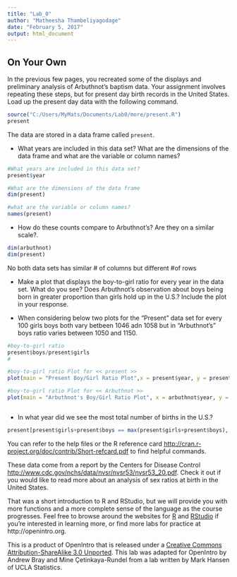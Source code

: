 ---
title: "Lab_0"
author: "Matheesha Thambeliyagodage"
date: "February 5, 2017"
output: html_document
---

## On Your Own

In the previous few pages, you recreated some of the displays and preliminary 
analysis of Arbuthnot's baptism data. Your assignment involves repeating these 
steps, but for present day birth records in the United States.  Load up the 
present day data with the following command.

```{r load-present-data, eval=TRUE}
source("C:/Users/MyMats/Documents/Lab0/more/present.R")
present
```

The data are stored in a data frame called `present`.

-   What years are included in this data set? What are the dimensions of the 
    data frame and what are the variable or column names?
    
```{r}
#What years are included in this data set?
present$year

```
```{r}
#What are the dimensions of the data frame
dim(present)

```
```{r}
#what are the variable or column names?
names(present)
```

-   How do these counts compare to Arbuthnot's? Are they on a similar scale?.

```{r}
dim(arbuthnot)
dim(present)

```
No both data sets has similar # of columns but different #of rows


-   Make a plot that displays the boy-to-girl ratio for every year in the data 
    set. What do you see? Does Arbuthnot's observation about boys being born in
    greater proportion than girls hold up in the U.S.? Include the plot in your 
    response.
    
-   When considering below two plots for the "Present" data set for every 100 girls boys both vary betbeen 1046 adn 1058 but in "Arbuthnot's" boys ratio varies between 1050 and 1150.      
```{r}
#boy-to-girl ratio
present$boys/present$girls 
#

```
```{r}
#boy-to-girl ratio Plot for << present >>
plot(main = "Present Boy/Girl Ratio Plot",x = present$year, y = present$boys/present$girls, type = "b")
```
```{r}
#boy-to-girl ratio Plot for << Arbuthnot >>
plot(main = "Arbuthnot's Boy/Girl Ratio Plot", x = arbuthnot$year, y = arbuthnot$boys/arbuthnot$girls, type = "b")
```
```{r}

```

-   In what year did we see the most total number of births in the U.S.?
```{r}
present[present$girls+present$boys == max(present$girls+present$boys), ]$year
```

You can
    refer to the help files or the R reference card 
    [http://cran.r-project.org/doc/contrib/Short-refcard.pdf](http://cran.r-project.org/doc/contrib/Short-refcard.pdf)
    to find helpful commands.

These data come from a report by the Centers for Disease Control 
[http://www.cdc.gov/nchs/data/nvsr/nvsr53/nvsr53_20.pdf](http://www.cdc.gov/nchs/data/nvsr/nvsr53/nvsr53_20.pdf). 
Check it out if you would like to read more about an analysis of sex ratios at 
birth in the United States.

That was a short introduction to R and RStudio, but we will provide you with more
functions and a more complete sense of the language as the course progresses. 
Feel free to browse around the websites for [R](http://www.r-project.org) and 
[RStudio](http://rstudio.org) if you're interested in learning more, or find 
more labs for practice at http://openintro.org.

<div id="license">
This is a product of OpenIntro that is released under a 
[Creative Commons Attribution-ShareAlike 3.0 Unported](http://creativecommons.org/licenses/by-sa/3.0). 
This lab was adapted for OpenIntro by Andrew Bray and Mine &Ccedil;etinkaya-Rundel
from a lab written by Mark Hansen of UCLA Statistics.
</div>